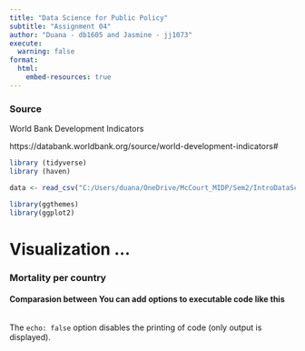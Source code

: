 ```yaml
---
title: "Data Science for Public Policy"
subtitle: "Assignment 04"
author: "Duana - db1605 and Jasmine - jj1073"
execute:
  warning: false
format:
  html:
    embed-resources: true
---
```


### Source

World Bank Development Indicators

https://databank.worldbank.org/source/world-development-indicators#

```r
library (tidyverse)
library (haven)

data <- read_csv("C:/Users/duana/OneDrive/McCourt_MIDP/Sem2/IntroDataScience/assignment04/Assignment04/assignment04/data/Assignment04_data.csv")

library(ggthemes)
library(ggplot2)
```

# Visualization ...

### Mortality per country

#### Comparasion between  You can add options to executable code like this

```r

```

The `echo: false` option disables the printing of code (only output is displayed).
